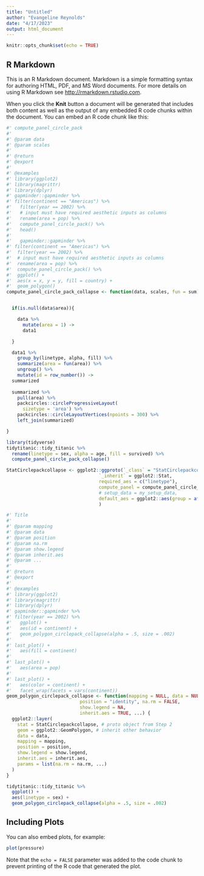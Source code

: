 ```yaml
---
title: "Untitled"
author: "Evangeline Reynolds"
date: "4/17/2023"
output: html_document
---
```


```r
knitr::opts_chunk$set(echo = TRUE)
```

## R Markdown

This is an R Markdown document. Markdown is a simple formatting syntax for authoring HTML, PDF, and MS Word documents. For more details on using R Markdown see <http://rmarkdown.rstudio.com>.

When you click the **Knit** button a document will be generated that includes both content as well as the output of any embedded R code chunks within the document. You can embed an R code chunk like this:

```r
#' compute_panel_circle_pack
#'
#' @param data
#' @param scales
#'
#' @return
#' @export
#'
#' @examples
#' library(ggplot2)
#' library(magrittr)
#' library(dplyr)
#' gapminder::gapminder %>%
#' filter(continent == "Americas") %>%
#'   filter(year == 2002) %>%
#'   # input must have required aesthetic inputs as columns
#'   rename(area = pop) %>%
#'   compute_panel_circle_pack() %>%
#'   head()
#'
#'   gapminder::gapminder %>%
#' filter(continent == "Americas") %>%
#'  filter(year == 2002) %>%
#'  # input must have required aesthetic inputs as columns
#'  rename(area = pop) %>%
#'  compute_panel_circle_pack() %>%
#'  ggplot() +
#'  aes(x = x, y = y, fill = country) +
#'  geom_polygon()
compute_panel_circle_pack_collapse <- function(data, scales, fun = sum){


  if(is.null(data$area)){

    data %>%
      mutate(area = 1) ->
      data1

  }

  data1 %>%
    group_by(linetype, alpha, fill) %>%
    summarize(area = fun(area)) %>% 
    ungroup() %>% 
    mutate(id = row_number()) ->
  summarized
  
  summarized %>% 
    pull(area) %>%
    packcircles::circleProgressiveLayout(
      sizetype = 'area') %>%
    packcircles::circleLayoutVertices(npoints = 300) %>%
    left_join(summarized)

}

library(tidyverse)
tidytitanic::tidy_titanic %>%
  rename(linetype = sex, alpha = age, fill = survived) %>% 
  compute_panel_circle_pack_collapse()
```

```r
StatCirclepackcollapse <- ggplot2::ggproto(`_class` = "StatCirclepackcollapse",
                                  `_inherit` = ggplot2::Stat,
                                  required_aes = c("linetype"),
                                  compute_panel = compute_panel_circle_pack_collapse,
                                  # setup_data = my_setup_data,
                                  default_aes = ggplot2::aes(group = after_stat(id))
                                  )
```

```r
#' Title
#'
#' @param mapping
#' @param data
#' @param position
#' @param na.rm
#' @param show.legend
#' @param inherit.aes
#' @param ...
#'
#' @return
#' @export
#'
#' @examples
#' library(ggplot2)
#' library(magrittr)
#' library(dplyr)
#' gapminder::gapminder %>%
#' filter(year == 2002) %>%
#'   ggplot() +
#'   aes(id = continent) +
#'   geom_polygon_circlepack_collapse(alpha = .5, size = .002)
#'
#' last_plot() +
#'   aes(fill = continent)
#'
#' last_plot() +
#'   aes(area = pop)
#'
#' last_plot() +
#'   aes(color = continent) +
#'   facet_wrap(facets = vars(continent))
geom_polygon_circlepack_collapse <- function(mapping = NULL, data = NULL,
                           position = "identity", na.rm = FALSE,
                           show.legend = NA,
                           inherit.aes = TRUE, ...) {
  ggplot2::layer(
    stat = StatCirclepackcollapse, # proto object from Step 2
    geom = ggplot2::GeomPolygon, # inherit other behavior
    data = data,
    mapping = mapping,
    position = position,
    show.legend = show.legend,
    inherit.aes = inherit.aes,
    params = list(na.rm = na.rm, ...)
  )
}

tidytitanic::tidy_titanic %>%
  ggplot() +
  aes(linetype = sex) +
  geom_polygon_circlepack_collapse(alpha = .5, size = .002)

```

## Including Plots

You can also embed plots, for example:

```r
plot(pressure)
```

Note that the `echo = FALSE` parameter was added to the code chunk to prevent printing of the R code that generated the plot.
